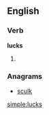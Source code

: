 ==English==

===Verb===
'''lucks'''

# {{third-person singular of|[[luck]]}}

===Anagrams===
* [[sculk#English|sculk]]

[[simple:lucks]]